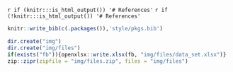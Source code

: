 
`r if (knitr:::is_html_output()) '# References'`
`r if (!knitr:::is_html_output()) '# References'`

```r

knitr::write_bib(c(.packages()),'style/pkgs.bib')

```

```r

dir.create("img")
dir.create("img/files")
if(exists("fb")){openxlsx::write.xlsx(fb, "img/files/data_set.xlsx")}
zip::zipr(zipfile = "img/files.zip", files = "img/files")

```

